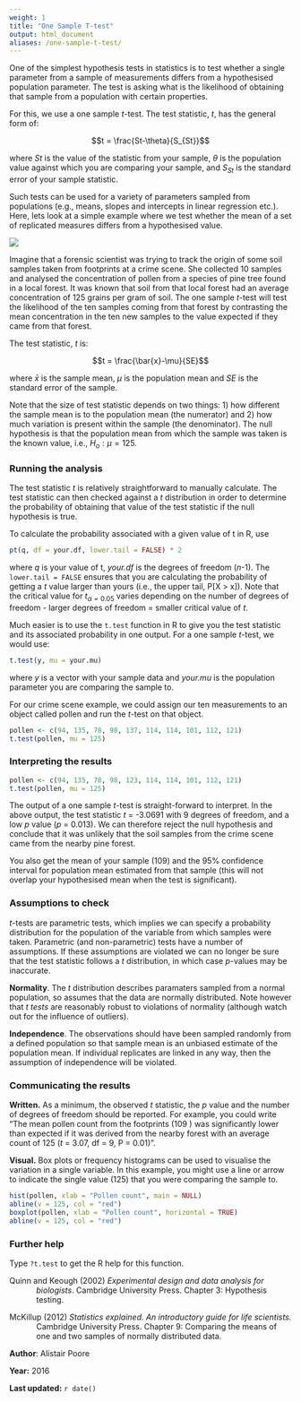 ```yaml
---
weight: 1
title: "One Sample T-test"
output: html_document
aliases: /one-sample-t-test/
---
```


One of the simplest hypothesis tests in statistics is to test whether a single parameter from a sample of measurements differs from a hypothesised population parameter. The test is asking what is the likelihood of obtaining that sample from a population with certain properties.

For this, we use a one sample *t*-test. The test statistic, *t*, has the general form of:

$$t = \frac{St-\theta}{S_{St}}$$

where *St* is the value of the statistic from your sample, $\theta$ is the population value against which you are comparing your sample, and $S_{St}$ is the standard error of your sample statistic.

Such tests can be used for a variety of parameters sampled from populations (e.g., means, slopes and intercepts in linear regression etc.). Here, lets look at a simple example where we test whether the mean of a set of replicated measures differs from a hypothesised value.

![](One_sample_t_test_image.png)

Imagine that a forensic scientist was trying to track the origin of some soil samples taken from footprints at a crime scene. She collected 10 samples and analysed the concentration of pollen from a species of pine tree found in a local forest. It was known that soil from that local forest had an average concentration of 125 grains per gram of soil. The one sample *t*-test will test the likelihood of the ten samples coming from that forest by contrasting the mean concentration in the ten new samples to the value expected if they came from that forest.

The test statistic, *t* is:

$$t = \frac{\bar{x}-\mu}{SE}$$

where $\bar{x}$ is the sample mean, $\mu$ is the population mean and *SE* is the standard error of the sample.

Note that the size of test statistic depends on two things: 1) how different the sample mean is to the population mean (the numerator) and 2) how much variation is present within the sample (the denominator). The null hypothesis is that the population mean from which the sample was taken is the known value, i.e., $H_o: \mu=125$.
  

### Running the analysis
 
The test statistic *t* is relatively straightforward to manually calculate. The test statistic can then checked against a *t* distribution in order to determine the probability of obtaining that value of the test statistic if the null hypothesis is true.

To calculate the probability associated with a given value of t in R, use

```r
pt(q, df = your.df, lower.tail = FALSE) * 2
```

where *q* is your value of t, *your.df* is the degrees of freedom (*n*-1). The `lower.tail = FALSE` ensures that you are calculating the probability of getting a *t* value larger than yours (i.e., the upper tail, P[X > x]). Note that the critical value for $t_{\alpha = 0.05}$ varies depending on the number of degrees of freedom - larger degrees of freedom = smaller critical value of *t*.

Much easier is to use the `t.test` function in R to give you the test statistic and its associated probability in one output. For a one sample *t*-test, we would use: 


```r
t.test(y, mu = your.mu)
```

where *y* is a vector with your sample data and *your.mu* is the population parameter you are comparing the sample to.

For our crime scene example, we could assign our ten measurements to an object called pollen and run the *t*-test on that object.

```r
pollen <- c(94, 135, 78, 98, 137, 114, 114, 101, 112, 121)
t.test(pollen, mu = 125)
```
  

### Interpreting the results
 
```r
pollen <- c(94, 135, 78, 98, 123, 114, 114, 101, 112, 121)
t.test(pollen, mu = 125)
```

The output of a one sample *t*-test is straight-forward to interpret. In the above output, the test statistic *t* = -3.0691 with 9 degrees of freedom, and a low *p* value (*p* = 0.013). We can therefore reject the null hypothesis and conclude that it was unlikely that the soil samples from the crime scene came from the nearby pine forest.

You also get the mean of your sample (109) and the 95% confidence interval for population mean estimated from that sample (this will not overlap your hypothesised mean when the test is significant).
  

### Assumptions to check       
 
*t*-tests are parametric tests, which implies we can specify a probability distribution for the population of the variable from which samples were taken. Parametric (and non-parametric) tests have a number of assumptions. If these assumptions are violated we can no longer be sure that the test statistic follows a *t* distribution, in which case *p*-values may be inaccurate.   

**Normality**. The *t* distribution describes paramaters sampled from a normal population, so assumes that the data are normally distributed. Note however that *t tests* are reasonably robust to violations of normality (although watch out for the influence of outliers).  

**Independence**. The observations should have been sampled randomly from a defined population so that sample mean is an unbiased estimate of the population mean. If individual replicates are linked in any way, then the assumption of independence will be violated.
  

### Communicating the results
 
**Written.** As a minimum, the observed *t* statistic, the *p* value and the number of degrees of freedom should be reported. For example, you could write "The mean pollen count from the footprints (109 ) was significantly lower than expected if it was derived from the nearby forest with an average count of 125 (*t* = 3.07, df = 9, P = 0.01)". 

**Visual.** Box plots or frequency histograms can be used to visualise the variation in a single variable. In this example, you might use a line or arrow to indicate the single value (125) that you were comparing the sample to.

```r
hist(pollen, xlab = "Pollen count", main = NULL)
abline(v = 125, col = "red")
boxplot(pollen, xlab = "Pollen count", horizontal = TRUE)
abline(v = 125, col = "red")
```
  

### Further help
 
Type `?t.test` to get the R help for this function. 

<p style="margin-left:.5in;text-indent:-.5in">Quinn and Keough (2002) *Experimental design and data analysis for biologists*. Cambridge University Press. Chapter 3: Hypothesis testing.</p>

<p style="margin-left:.5in;text-indent:-.5in">McKillup (2012) *Statistics explained. An introductory guide for life scientists.* Cambridge University Press. Chapter 9: Comparing the means of one and two samples of normally distributed data.</p>
  

**Author**: Alistair Poore
 
**Year:** 2016

**Last updated:** `r date()`
